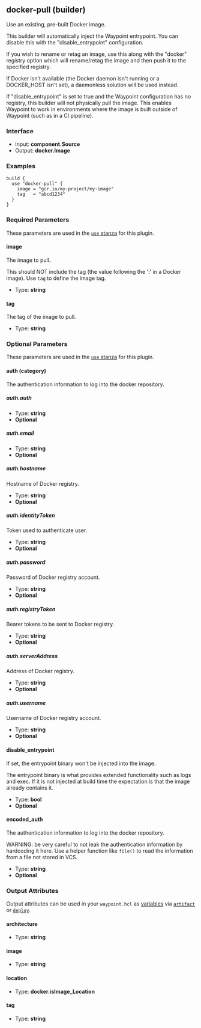 ## docker-pull (builder)

Use an existing, pre-built Docker image.

This builder will automatically inject the Waypoint entrypoint. You
can disable this with the "disable_entrypoint" configuration.

If you wish to rename or retag an image, use this along with the
"docker" registry option which will rename/retag the image and then
push it to the specified registry.

If Docker isn't available (the Docker daemon isn't running or a DOCKER_HOST
isn't set), a daemonless solution will be used instead.

If "disable_entrypoint" is set to true and the Waypoint configuration
has no registry, this builder will not physically pull the image. This enables
Waypoint to work in environments where the image is built outside of Waypoint
(such as in a CI pipeline).

### Interface

- Input: **component.Source**
- Output: **docker.Image**

### Examples

```hcl
build {
  use "docker-pull" {
    image = "gcr.io/my-project/my-image"
    tag   = "abcd1234"
  }
}
```

### Required Parameters

These parameters are used in the [`use` stanza](/docs/waypoint-hcl/use) for this plugin.

#### image

The image to pull.

This should NOT include the tag (the value following the ':' in a Docker image). Use `tag` to define the image tag.

- Type: **string**

#### tag

The tag of the image to pull.

- Type: **string**

### Optional Parameters

These parameters are used in the [`use` stanza](/docs/waypoint-hcl/use) for this plugin.

#### auth (category)

The authentication information to log into the docker repository.

##### auth.auth

- Type: **string**
- **Optional**

##### auth.email

- Type: **string**
- **Optional**

##### auth.hostname

Hostname of Docker registry.

- Type: **string**
- **Optional**

##### auth.identityToken

Token used to authenticate user.

- Type: **string**
- **Optional**

##### auth.password

Password of Docker registry account.

- Type: **string**
- **Optional**

##### auth.registryToken

Bearer tokens to be sent to Docker registry.

- Type: **string**
- **Optional**

##### auth.serverAddress

Address of Docker registry.

- Type: **string**
- **Optional**

##### auth.username

Username of Docker registry account.

- Type: **string**
- **Optional**

#### disable_entrypoint

If set, the entrypoint binary won't be injected into the image.

The entrypoint binary is what provides extended functionality such as logs and exec. If it is not injected at build time the expectation is that the image already contains it.

- Type: **bool**
- **Optional**

#### encoded_auth

The authentication information to log into the docker repository.

WARNING: be very careful to not leak the authentication information by hardcoding it here. Use a helper function like `file()` to read the information from a file not stored in VCS.

- Type: **string**
- **Optional**

### Output Attributes

Output attributes can be used in your `waypoint.hcl` as [variables](/docs/waypoint-hcl/variables) via [`artifact`](/docs/waypoint-hcl/variables/artifact) or [`deploy`](/docs/waypoint-hcl/variables/deploy).

#### architecture

- Type: **string**

#### image

- Type: **string**

#### location

- Type: **docker.isImage_Location**

#### tag

- Type: **string**
